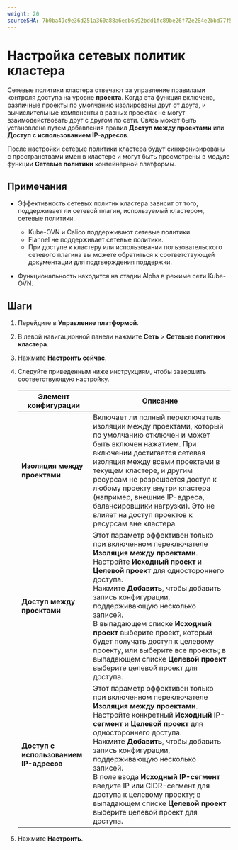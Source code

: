```yaml
---
weight: 20
sourceSHA: 7b0ba49c9e36d251a360a88a6edb6a92bdd1fc89be26f72e284e2bbd77f5324e
---
```


# Настройка сетевых политик кластера

Сетевые политики кластера отвечают за управление правилами контроля доступа на уровне **проекта**. Когда эта функция включена, различные проекты по умолчанию изолированы друг от друга, и вычислительные компоненты в разных проектах не могут взаимодействовать друг с другом по сети. Связь может быть установлена путем добавления правил **Доступ между проектами** или **Доступ с использованием IP-адресов**.

После настройки сетевые политики кластера будут синхронизированы с пространствами имен в кластере и могут быть просмотрены в модуле функции **Сетевые политики** контейнерной платформы.

## Примечания

- Эффективность сетевых политик кластера зависит от того, поддерживает ли сетевой плагин, используемый кластером, сетевые политики.

  - Kube-OVN и Calico поддерживают сетевые политики.
  - Flannel не поддерживает сетевые политики.
  - При доступе к кластеру или использовании пользовательского сетевого плагина вы можете обратиться к соответствующей документации для подтверждения поддержки.

- Функциональность находится на стадии Alpha в режиме сети Kube-OVN.

## Шаги

1. Перейдите в **Управление платформой**.

2. В левой навигационной панели нажмите **Сеть** > **Сетевые политики кластера**.

3. Нажмите **Настроить сейчас**.

4. Следуйте приведенным ниже инструкциям, чтобы завершить соответствующую настройку.

   | Элемент конфигурации          | Описание                                                                                                                                                                                                                                                                                                                                                                                                                                                     |
   | ------------------------------ | --------------------------------------------------------------------------------------------------------------------------------------------------------------------------------------------------------------------------------------------------------------------------------------------------------------------------------------------------------------------------------------------------------------------------------------------------------------- |
   | **Изоляция между проектами**   | Включает ли полный переключатель изоляции между проектами, который по умолчанию отключен и может быть включен нажатием. При включении достигается сетевая изоляция между всеми проектами в текущем кластере, и другим ресурсам не разрешается доступ к любому проекту внутри кластера (например, внешние IP-адреса, балансировщики нагрузки). Это не влияет на доступ проектов к ресурсам вне кластера.                                            |
   | **Доступ между проектами**     | Этот параметр эффективен только при включенном переключателе **Изоляция между проектами**.<br />Настройте **Исходный проект** и **Целевой проект** для одностороннего доступа.<br />Нажмите **Добавить**, чтобы добавить запись конфигурации, поддерживающую несколько записей.<br />В выпадающем списке **Исходный проект** выберите проект, который будет получать доступ к целевому проекту, или выберите все проекты; в выпадающем списке **Целевой проект** выберите целевой проект для доступа. |
   | **Доступ с использованием IP-адресов** | Этот параметр эффективен только при включенном переключателе **Изоляция между проектами**.<br />Настройте конкретный **Исходный IP-сегмент** и **Целевой проект** для одностороннего доступа.<br />Нажмите **Добавить**, чтобы добавить запись конфигурации, поддерживающую несколько записей.<br />В поле ввода **Исходный IP-сегмент** введите IP или CIDR-сегмент для доступа к целевому проекту; в выпадающем списке **Целевой проект** выберите целевой проект для доступа.   |

5. Нажмите **Настроить**.
